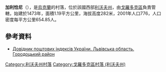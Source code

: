{{coord|49|48|27|N|23|36|1|E|scale:100000|display=title}}

'''加利恰尼'''（{{lang-uk|Галичани}}），是[[烏克蘭|烏克蘭]]的村落，位於該國西部[[利沃夫州|利沃夫州]]，由[[戈羅多克區|戈羅多克區]]負責管轄，始建於1473年，面積1.19平方公里，海拔高度282米，2001年人口776，人口密度每平方公里654.85人。

==參考資料==
*[http://www.uaidx.com/13/301/index Довідник поштових індексів України. Львівська область. Городоцький район]{{Wayback|url=http://www.uaidx.com/13/301/index |date=20161001112734 }}

{{DEFAULTSORT:Галичани}}
[[Category:利沃夫州村落|Category:利沃夫州村落]]
[[Category:戈羅多克區村落_(利沃夫州)|Category:戈羅多克區村落 (利沃夫州)]]


{{Lviv-geo-stub}}